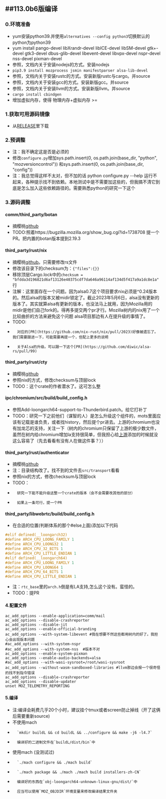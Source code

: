 ##113.0b6版编译
-----
### 0.环境准备
*   yum安装python39.并使用`alternatives --config python3`切换默认的python为python39
*   yum install pango-devel libXrandr-devel libICE-devel  libSM-devel gtk+-devel gtk3-devel dbus-glib-devel libevent-devel libvpx-devel nspr-devel nss-devel pixman-devel
*   参照，文档内关于安装nodejs的方式。安装nodejs
*   `pip3.9 install mozprocess jsmin manifestparser alsa-lib-devel`
*   参照，文档内关于安装rustc的方式。安装新版rustc与cargo。并source
*   参照，文档内关于安装gcc的方式。安装新版gcc。并source
*   参照，文档内关于安装llvm的方式。安装新版llvm。并source
*   `cargo install cbindgen`
*   增加虚拟内存，使得 物理内存+虚拟内存 >=

### 1.获取可用源码镜像
*   从[RELEASE](https://archive.mozilla.org/pub/thunderbird/releases/)里下载

### 2.预调整
*   注：我不确定这是否是必须的
*   修改`configure.py`增加sys.path.insert(0, os.path.join(base_dir, "python", "mozversioncontrol")) 和sys.path.insert(0, os.path.join(base_dir, "config"))  
*   注：我总觉得这样不太对，但不加的话 python configure.py --help 运行不起来，各种提示找不到依赖。本地测试中是不需要加这些的，但我搞不清它到底是怎么加入这些依赖路径的。需要熟悉python的研究一下这个

### 3.源码调整

#### comm/third_party/botan
*   摘樱桃[github](https://github.com/randombit/botan/commit/7bc8a874f613630d20a90d742cffef1466ba1147)
*   TODO:照着https://bugzilla.mozilla.org/show_bug.cgi?id=1738708 提一个PR。把内置的botan版本提到2.19.3

#### third_party/rust/nix
*   摘樱桃[github](https://github.com/nix-rust/nix/pull/2023/files)。只需要修改rs文件
*   修改该目录下的checksum为：`{"files":{}}`
*   移除顶层Cargo.lock中的`checksum = "bfdda3d196821d6af13126e40375cdf7da646a96114af134d5f417a9a1dc8e1a"` 行
*   注解：这里面存在一个问题。因为alsa0.7这个项目要求nix必须是^0.24版本的。然后alsa的版本又被midir锁定了。截止2023年5月6日，alsa没有更新的版本了。其实就算alsa有更新的版本，也没法马上就用，因为Mozilla用的midir是他们自己fork的。得再多提交两个pr才行。Mozilla树内的nix用了一个比较曲折的方法来避免这个问题 alsa项目那边有人在提升级的事情了。
*   TODO:
*       对应的[PR](https://github.com/nix-rust/nix/pull/2023)好像被遗忘了。我们需要跟进一下，可能需要再提一个，但配上更多的说明
*       关于Alsa的升级。可以跟一下这个[PR](https://github.com/diwic/alsa-rs/pull/99)

#### third_party/rust/cty
*   摘樱桃[github](https://github.com/japaric/cty/pull/23/files)
*   参照nix的方式，修改checksum与顶层lock
*   TODO：这个crate的作者潜水了。这可怎么整

#### ipc/chromium/src/build/build_config.h
*   参照Add-loongarch64-support-to-Thunderbird.patch。给它打补丁
*   TODO：研究一下之前他们（谋智的人）是怎么升级这个组件的，mots里面应该有记载是谁负责，或者找history，然后提个pr进去。上游的chromium也没有加龙芯的支持，关注一下（树内的chromium只保留了上游的极少数文件，虽然在树内给chromium增加la支持很简单，但我担心给[上游](https://source.chromium.org/chromium/chromium/+/trunk:build/build_config.h)添加的时候就没这么容易了（先去看看有没有人在做这件事？））

#### third_party/rust/authenticator
*   摘樱桃[github](https://github.com/mozilla/authenticator-rs/pull/207/files)
*   注：目录结构改了。找不到的文件去`src/transport`看看
*   参照nix的方式，修改checksum与顶层lock
*   TODO：
*       研究一下能不能升级这整一个crate的版本（会不会需要改其他的部分）
*       如果上一条可行，提一个PR

#### third_party/libwebrtc/build/build_config.h
*   在合适的位置(判断体系的那个#else上面)添加以下代码
```c
#elif defined(__loongarch32)
#define ARCH_CPU_LOONG_FAMILY 1
#define ARCH_CPU_LOONG32 1
#define ARCH_CPU_32_BITS 1
#define ARCH_CPU_LITTLE_ENDIAN 1
#elif defined(__loongarch64)
#define ARCH_CPU_LOONG_FAMILY 1
#define ARCH_CPU_LOONG64 1
#define ARCH_CPU_64_BITS 1
#define ARCH_CPU_LITTLE_ENDIAN 1
```
*   注：`rtc_base`里的`arch.h`倒是有LA支持,怎么这个没有。蛮怪的。
*   TODO：提PR

#### 4.配置文件
```
ac_add_options --enable-application=comm/mail
ac_add_options --disable-crashreporter
ac_add_options --disable-jit
ac_add_options --enable-official-branding
ac_add_options --with-system-libevent #我在想要不然这些都用树内的好了。我担心会出现版本问题
#ac_add_options --with-system-nspr
#ac_add_options --with-system-nss  #版本不对
ac_add_options --enable-system-pixman
ac_add_options --enable-audio-backends=alsa
#ac_add_options --with-wasi-sysroot=/root/wasi-sysroot
ac_add_options --without-wasm-sandboxed-libraries #llvm那边会报一个很奇怪的找不到指令错误
ac_add_options --disable-crashreporter
ac_add_options --disable-updater
unset MOZ_TELEMETRY_REPORTING
```

#### 5.编译
*   注:编译会耗费几乎20个小时，建议挂个tmux或者screen防止掉线（开了这俩后需要重新source)
*   不使用mach
*       `mkdir buildL && cd buildL && ../configure && make -j6 -l4.7`
*       编译好的二进制文件在`buildL/dist/bin`中
*   使用mach (没测试过)
*       `./mach configure && ./mach build` 
*       `./mach package && ./mach ./mach build installers-zh-CN`
*       编译好的东西在`obj-loongarch64-unknown-linux-gnu/dist/`中
*       应当可以使用`MOZ_OBJDIR`环境变量来修改编译结果文件夹
